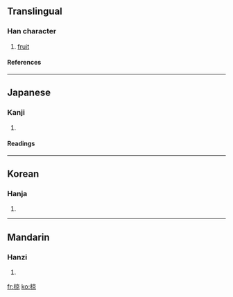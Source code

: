 ==Translingual==
===Han character===
{{Han char|rn=75|rad=木|as=08|sn=12|four=4099<sub>6</sub>|canj=木卜口火 (DYRF)}}
# [[fruit]]
====References====
{{Han ref|kx=0536.070|dkj=15020|dj=0923.200|hdz=21236.100|uh=690B|ud=26891|bh=D9CA|bd=55754}}

----
==Japanese==
===Kanji===
{{ja-kanji|grade=|rs=木08}}
# {{defn|Japanese}} 
====Readings====
{{ja-readings|on=[[りょう]] (ryō)|kun=[[むく]] (muku), [[くら]] (kura)}}

----
==Korean==
===Hanja===
{{ko-hanja|hangeul=량>양|eumhun=|rv=ryang>yang|mr=ryang>yang|y=lyang>yang}}
# {{defn|Korean}}

----
==Mandarin==
===Hanzi===
{{cmn-hanzi|pin=[[liáng]] (liang2)|wg=liang<sup>2</sup>}}
# {{defn|Mandarin}}

[[fr:椋]]
[[ko:椋]]